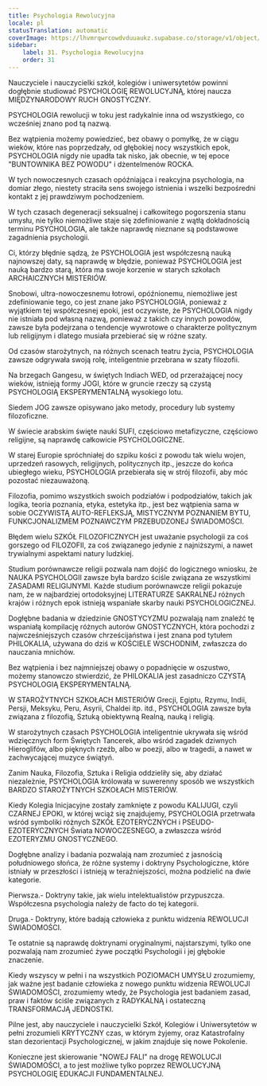 ```yaml
---
title: Psychologia Rewolucyjna
locale: pl
statusTranslation: automatic
coverImage: https://lhvmrqwrcowdvduuaukz.supabase.co/storage/v1/object/public/strapi-uploads/small_cover-educacion-fundamental.webp-2d51a7828a2b1309555be27f7e2a61a0.webp
sidebar:
    label: 31. Psychologia Rewolucyjna
    order: 31
---
```

Nauczyciele i nauczycielki szkół, kolegiów i uniwersytetów powinni dogłębnie studiować PSYCHOLOGIĘ REWOLUCYJNĄ, której naucza MIĘDZYNARODOWY RUCH GNOSTYCZNY.

PSYCHOLOGIA rewolucji w toku jest radykalnie inna od wszystkiego, co wcześniej znano pod tą nazwą.

Bez wątpienia możemy powiedzieć, bez obawy o pomyłkę, że w ciągu wieków, które nas poprzedzały, od głębokiej nocy wszystkich epok, PSYCHOLOGIA nigdy nie upadła tak nisko, jak obecnie, w tej epoce "BUNTOWNIKA BEZ POWODU" i dżentelmenów ROCKA.

W tych nowoczesnych czasach opóźniająca i reakcyjna psychologia, na domiar złego, niestety straciła sens swojego istnienia i wszelki bezpośredni kontakt z jej prawdziwym pochodzeniem.

W tych czasach degeneracji seksualnej i całkowitego pogorszenia stanu umysłu, nie tylko niemożliwe staje się zdefiniowanie z wątłą dokładnością terminu PSYCHOLOGIA, ale także naprawdę nieznane są podstawowe zagadnienia psychologii.

Ci, którzy błędnie sądzą, że PSYCHOLOGIA jest współczesną nauką najnowszej daty, są naprawdę w błędzie, ponieważ PSYCHOLOGIA jest nauką bardzo starą, która ma swoje korzenie w starych szkołach ARCHAICZNYCH MISTERIÓW.

Snobowi, ultra-nowoczesnemu łotrowi, opóźnionemu, niemożliwe jest zdefiniowanie tego, co jest znane jako PSYCHOLOGIA, ponieważ z wyjątkiem tej współczesnej epoki, jest oczywiste, że PSYCHOLOGIA nigdy nie istniała pod własną nazwą, ponieważ z takich czy innych powodów, zawsze była podejrzana o tendencje wywrotowe o charakterze politycznym lub religijnym i dlatego musiała przebierać się w różne szaty.

Od czasów starożytnych, na różnych scenach teatru życia, PSYCHOLOGIA zawsze odgrywała swoją rolę, inteligentnie przebrana w szaty filozofii.

Na brzegach Gangesu, w świętych Indiach WED, od przerażającej nocy wieków, istnieją formy JOGI, które w gruncie rzeczy są czystą PSYCHOLOGIĄ EKSPERYMENTALNĄ wysokiego lotu.

Siedem JOG zawsze opisywano jako metody, procedury lub systemy filozoficzne.

W świecie arabskim święte nauki SUFI, częściowo metafizyczne, częściowo religijne, są naprawdę całkowicie PSYCHOLOGICZNE.

W starej Europie spróchniałej do szpiku kości z powodu tak wielu wojen, uprzedzeń rasowych, religijnych, politycznych itp., jeszcze do końca ubiegłego wieku, PSYCHOLOGIA przebierała się w strój filozofii, aby móc pozostać niezauważoną.

Filozofia, pomimo wszystkich swoich podziałów i podpodziałów, takich jak logika, teoria poznania, etyka, estetyka itp., jest bez wątpienia sama w sobie OCZYWISTĄ AUTO-REFLEKSJĄ, MISTYCZNYM POZNANIEM BYTU, FUNKCJONALIZMEM POZNAWCZYM PRZEBUDZONEJ ŚWIADOMOŚCI.

Błędem wielu SZKÓŁ FILOZOFICZNYCH jest uważanie psychologii za coś gorszego od FILOZOFII, za coś związanego jedynie z najniższymi, a nawet trywialnymi aspektami natury ludzkiej.

Studium porównawcze religii pozwala nam dojść do logicznego wniosku, że NAUKA PSYCHOLOGII zawsze była bardzo ściśle związana ze wszystkimi ZASADAMI RELIGIJNYMI. Każde studium porównawcze religii pokazuje nam, że w najbardziej ortodoksyjnej LITERATURZE SAKRALNEJ różnych krajów i różnych epok istnieją wspaniałe skarby nauki PSYCHOLOGICZNEJ.

Dogłębne badania w dziedzinie GNOSTYCYZMU pozwalają nam znaleźć tę wspaniałą kompilację różnych autorów GNOSTYCZNYCH, która pochodzi z najwcześniejszych czasów chrześcijaństwa i jest znana pod tytułem PHILOKALIA, używana do dziś w KOŚCIELE WSCHODNIM, zwłaszcza do nauczania mnichów.

Bez wątpienia i bez najmniejszej obawy o popadnięcie w oszustwo, możemy stanowczo stwierdzić, że PHILOKALIA jest zasadniczo CZYSTĄ PSYCHOLOGIĄ EKSPERYMENTALNĄ.

W STAROŻYTNYCH SZKOŁACH MISTERIÓW Grecji, Egiptu, Rzymu, Indii, Persji, Meksyku, Peru, Asyrii, Chaldei itp. itd., PSYCHOLOGIA zawsze była związana z filozofią, Sztuką obiektywną Realną, nauką i religią.

W starożytnych czasach PSYCHOLOGIA inteligentnie ukrywała się wśród wdzięcznych form Świętych Tancerek, albo wśród zagadek dziwnych Hieroglifów, albo pięknych rzeźb, albo w poezji, albo w tragedii, a nawet w zachwycającej muzyce świątyń.

Zanim Nauka, Filozofia, Sztuka i Religia oddzieliły się, aby działać niezależnie, PSYCHOLOGIA królowała w suwerenny sposób we wszystkich BARDZO STAROŻYTNYCH SZKOŁACH MISTERIÓW.

Kiedy Kolegia Inicjacyjne zostały zamknięte z powodu KALIJUGI, czyli CZARNEJ EPOKI, w której wciąż się znajdujemy, PSYCHOLOGIA przetrwała wśród symboliki różnych SZKÓŁ EZOTERYCZNYCH i PSEUDO-EZOTERYCZNYCH Świata NOWOCZESNEGO, a zwłaszcza wśród EZOTERYZMU GNOSTYCZNEGO.

Dogłębne analizy i badania pozwalają nam zrozumieć z jasnością południowego słońca, że różne systemy i doktryny Psychologiczne, które istniały w przeszłości i istnieją w teraźniejszości, można podzielić na dwie kategorie.

Pierwsza.- Doktryny takie, jak wielu intelektualistów przypuszcza. Współczesna psychologia należy de facto do tej kategorii.

Druga.- Doktryny, które badają człowieka z punktu widzenia REWOLUCJI ŚWIADOMOŚCI.

Te ostatnie są naprawdę doktrynami oryginalnymi, najstarszymi, tylko one pozwalają nam zrozumieć żywe początki Psychologii i jej głębokie znaczenie.

Kiedy wszyscy w pełni i na wszystkich POZIOMACH UMYSŁU zrozumiemy, jak ważne jest badanie człowieka z nowego punktu widzenia REWOLUCJI ŚWIADOMOŚCI, zrozumiemy wtedy, że Psychologia jest badaniem zasad, praw i faktów ściśle związanych z RADYKALNĄ i ostateczną TRANSFORMACJĄ JEDNOSTKI.

Pilne jest, aby nauczyciele i nauczycielki Szkół, Kolegiów i Uniwersytetów w pełni zrozumieli KRYTYCZNY czas, w którym żyjemy, oraz Katastrofalny stan dezorientacji Psychologicznej, w jakim znajduje się nowe Pokolenie.

Konieczne jest skierowanie "NOWEJ FALI" na drogę REWOLUCJI ŚWIADOMOŚCI, a to jest możliwe tylko poprzez REWOLUCYJNĄ PSYCHOLOGIĘ EDUKACJI FUNDAMENTALNEJ.

